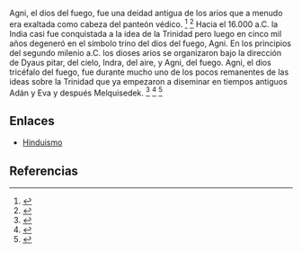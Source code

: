 Agni, el dios del fuego, fue una deidad antigua de los arios que a menudo era exaltada como cabeza del panteón védico. <ref name="n0">{{lib|LU|94|1|4}}</ref> <ref name="n1">{{lib|LU|94|4|6}}</ref> Hacia el 16.000 a.C. la India casi fue conquistada a la idea de la Trinidad pero luego en cinco mil años degeneró en el símbolo trino del dios del fuego, Agni. En los principios del segundo milenio a.C. los dioses arios se organizaron bajo la dirección de Dyaus pitar, del cielo, Indra, del aire, y Agni, del fuego. Agni, el dios tricéfalo del fuego, fue durante mucho uno de los pocos remanentes de las ideas sobre la Trinidad que ya empezaron a diseminar en tiempos antiguos Adán y Eva y después Melquisedek. <ref name="n2">{{lib|LU|79|3|4}}</ref> <ref name="n3">{{lib|LU|94|1|3}}</ref> <ref name="n4">{{lib|LU|104|1|2}}</ref> 

== Enlaces ==

* [[hinduismo|Hinduismo]]


== Referencias ==

<references/>

